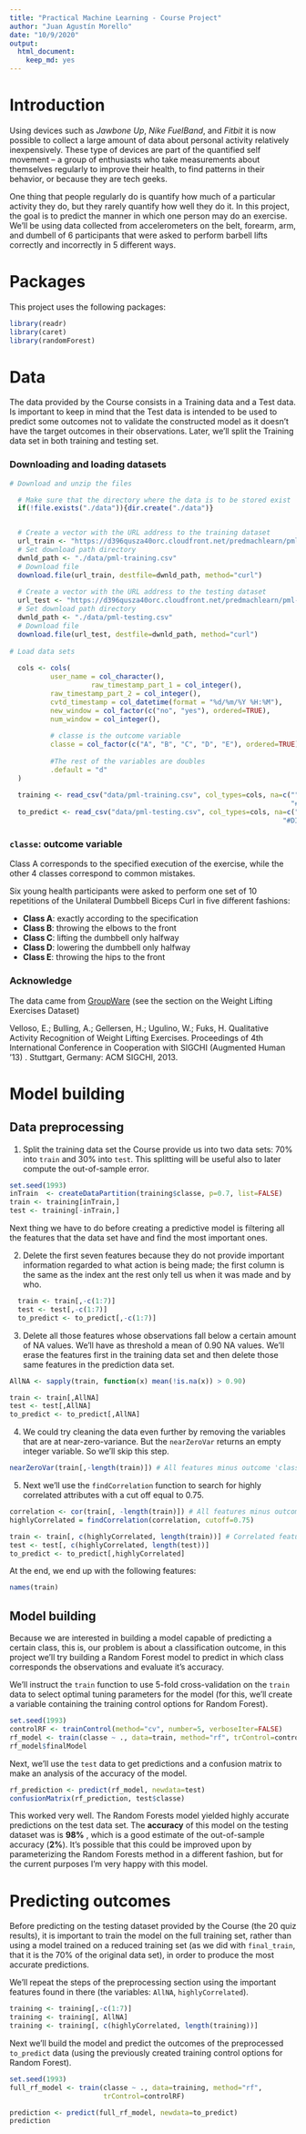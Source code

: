 ```yaml
---
title: "Practical Machine Learning - Course Project"
author: "Juan Agustín Morello"
date: "10/9/2020"
output: 
  html_document: 
    keep_md: yes
---
```


# Introduction

Using devices such as *Jawbone Up*, *Nike FuelBand*, and *Fitbit* it is now possible to collect a large amount of data about personal activity relatively inexpensively. These type of devices are part of the quantified self movement – a group of enthusiasts who take measurements about themselves regularly to improve their health, to find patterns in their behavior, or because they are tech geeks. 

One thing that people regularly do is quantify how much of a particular activity they do, but they rarely quantify how well they do it. In this project, the goal is to predict the manner in which one person may do an exercise. We'll be using data collected from accelerometers on the belt, forearm, arm, and dumbell of 6 participants that were asked to perform barbell lifts correctly and incorrectly in 5 different ways.

# Packages

This project uses the following packages:

```r
library(readr)
library(caret)
library(randomForest)
```


# Data

The data provided by the Course consists in a Training data and a Test data. Is important to keep in mind that the Test data is intended to be used to predict some outcomes not to validate the constructed model as it doesn't have the target outcomes in their observations. Later, we'll split the Training data set in both training and testing set.

### Downloading and loading datasets

```r
# Download and unzip the files

  # Make sure that the directory where the data is to be stored exist
  if(!file.exists("./data")){dir.create("./data")}


  # Create a vector with the URL address to the training dataset
  url_train <- "https://d396qusza40orc.cloudfront.net/predmachlearn/pml-training.csv"
  # Set download path directory
  dwnld_path <- "./data/pml-training.csv"
  # Download file
  download.file(url_train, destfile=dwnld_path, method="curl")
  
  # Create a vector with the URL address to the testing dataset
  url_test <- "https://d396qusza40orc.cloudfront.net/predmachlearn/pml-testing.csv"
  # Set download path directory
  dwnld_path <- "./data/pml-testing.csv"
  # Download file
  download.file(url_test, destfile=dwnld_path, method="curl")
  
# Load data sets
  
  cols <- cols(
          user_name = col_character(),
                    raw_timestamp_part_1 = col_integer(),
          raw_timestamp_part_2 = col_integer(),
          cvtd_timestamp = col_datetime(format = "%d/%m/%Y %H:%M"),
          new_window = col_factor(c("no", "yes"), ordered=TRUE),
          num_window = col_integer(),
          
          # classe is the outcome variable
          classe = col_factor(c("A", "B", "C", "D", "E"), ordered=TRUE),
          
          #The rest of the variables are doubles
          .default = "d"
  )
  
  training <- read_csv("data/pml-training.csv", col_types=cols, na=c("", "NA",
                                                                     "#DIV/0!"))
  to_predict <- read_csv("data/pml-testing.csv", col_types=cols, na=c("", "NA",
                                                                   "#DIV/0!"))
```

### `classe`: outcome variable

Class A corresponds to the specified execution of the exercise, while the other 4 classes correspond to common mistakes.

Six young health participants were asked to perform one set of 10 repetitions of the Unilateral Dumbbell Biceps Curl in five different fashions: 

* **Class A**: exactly according to the specification 
* **Class B**: throwing the elbows to the front
* **Class C**: lifting the dumbbell only halfway
* **Class D**: lowering the dumbbell only halfway
* **Class E**: throwing the hips to the front


### Acknowledge

The data came from [GroupWare](http://groupware.les.inf.puc-rio.br/har) (see the section on the Weight Lifting Exercises Dataset)

Velloso, E.; Bulling, A.; Gellersen, H.; Ugulino, W.; Fuks, H. Qualitative Activity Recognition of Weight Lifting Exercises. Proceedings of 4th International Conference in Cooperation with SIGCHI (Augmented Human '13) . Stuttgart, Germany: ACM SIGCHI, 2013.

# Model building

## Data preprocessing

1) Split the training data set the Course provide us into two data sets: 70% into `train` and 30% into `test`. This splitting will be useful also to later compute the out-of-sample error.

```r
set.seed(1993)
inTrain  <- createDataPartition(training$classe, p=0.7, list=FALSE)
train <- training[inTrain,]
test <- training[-inTrain,]
```

Next thing we have to do before creating a predictive model is filtering all the features that the data set have and find the most important ones.

2) Delete the first seven features because they do not provide important information regarded to what action is being made; the first column is the same as the index ant the rest only tell us when it was made and by who.

```r
  train <- train[,-c(1:7)]
  test <- test[,-c(1:7)]
  to_predict <- to_predict[,-c(1:7)]
```

3) Delete all those features whose observations fall below a certain amount of NA values. We'll have as threshold a mean of 0.90 NA values. We'll erase the features first in the training data set and then delete those same features in the prediction data set.

```r
AllNA <- sapply(train, function(x) mean(!is.na(x)) > 0.90)

train <- train[,AllNA]
test <- test[,AllNA]
to_predict <- to_predict[,AllNA]
```

4) We could try cleaning the data even further by removing the variables that are at near-zero-variance. But the `nearZeroVar` returns an empty integer variable. So we'll skip this step.

```r
nearZeroVar(train[,-length(train)]) # All features minus outcome 'classe'
```

5) Next we'll use the `findCorrelation` function to search for highly correlated attributes with a cut off equal to 0.75.

```r
correlation <- cor(train[, -length(train)]) # All features minus outcome 'classe'
highlyCorrelated = findCorrelation(correlation, cutoff=0.75)

train <- train[, c(highlyCorrelated, length(train))] # Correlated features plus 'classe'
test <- test[, c(highlyCorrelated, length(test))]
to_predict <- to_predict[,highlyCorrelated]
```

At the end, we end up with the following features:

```r
names(train)
```

## Model building

Because we are interested in building a model capable of predicting a certain class, this is, our problem is about a classification outcome, in this project we'll try building a Random Forest model to predict in which class corresponds the observations and evaluate it's accuracy.

We'll instruct the `train` function to use 5-fold cross-validation on the `train` data to select optimal tuning parameters for the model (for this, we'll create a variable containing the training control options for Random Forest).

```r
set.seed(1993)
controlRF <- trainControl(method="cv", number=5, verboseIter=FALSE)
rf_model <- train(classe ~ ., data=train, method="rf", trControl=controlRF)
rf_model$finalModel
```

Next, we'll use the `test` data to get predictions and a confusion matrix to make an analysis of the accuracy of the model.

```r
rf_prediction <- predict(rf_model, newdata=test)
confusionMatrix(rf_prediction, test$classe)
```

This worked very well. The Random Forests model yielded highly accurate predictions on the test data set. The **accuracy** of this model on the testing dataset was is **98%** , which is a good estimate of the out-of-sample accuracy (**2%**). It’s possible that this could be improved upon by parameterizing the Random Forests method in a different fashion, but for the current purposes I’m very happy with this model.

# Predicting outcomes

Before predicting on the testing dataset provided by the Course (the 20 quiz results), it is important to train the model on the full training set, rather than using a model trained on a reduced training set (as we did with `final_train`, that it is the 70% of the original data set), in order to produce the most accurate predictions.

We'll repeat the steps of the preprocessing section using the important features found in there (the variables: `AllNA`, `highlyCorrelated`).

```r
training <- training[,-c(1:7)]
training <- training[, AllNA]
training <- training[, c(highlyCorrelated, length(training))]
```

Next we'll build the model and predict the outcomes of the preprocessed `to_predict` data (using the previously created training control options for Random Forest).

```r
set.seed(1993)
full_rf_model <- train(classe ~ ., data=training, method="rf",
                       trControl=controlRF)

prediction <- predict(full_rf_model, newdata=to_predict)
prediction
```
